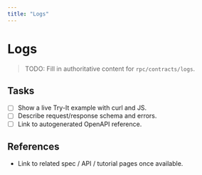 ```yaml
---
title: "Logs"
---
```


# Logs

> TODO: Fill in authoritative content for `rpc/contracts/logs`.

## Tasks
- [ ] Show a live Try-It example with curl and JS.
- [ ] Describe request/response schema and errors.
- [ ] Link to autogenerated OpenAPI reference.

## References
- Link to related spec / API / tutorial pages once available.
